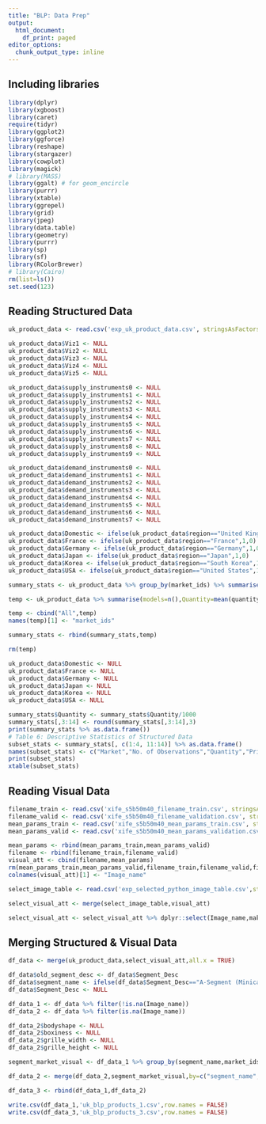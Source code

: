 ```yaml
---
title: "BLP: Data Prep"
output:
  html_document:
    df_print: paged
editor_options:
  chunk_output_type: inline
---
```


## Including libraries

```r

library(dplyr)
library(xgboost)
library(caret)
require(tidyr)
library(ggplot2)
library(ggforce)
library(reshape)
library(stargazer)
library(cowplot)
library(magick)
# library(MASS)
library(ggalt) # for geom_encircle
library(purrr)
library(xtable)
library(ggrepel)
library(grid)
library(jpeg)
library(data.table)
library(geometry)
library(purrr)
library(sp)
library(sf)
library(RColorBrewer)
# library(Cairo)
rm(list=ls())
set.seed(123)

```

## Reading Structured Data

```r

uk_product_data <- read.csv('exp_uk_product_data.csv', stringsAsFactors=FALSE)

uk_product_data$Viz1 <- NULL
uk_product_data$Viz2 <- NULL
uk_product_data$Viz3 <- NULL
uk_product_data$Viz4 <- NULL
uk_product_data$Viz5 <- NULL

uk_product_data$supply_instruments0 <- NULL
uk_product_data$supply_instruments1 <- NULL
uk_product_data$supply_instruments2 <- NULL
uk_product_data$supply_instruments3 <- NULL
uk_product_data$supply_instruments4 <- NULL
uk_product_data$supply_instruments5 <- NULL
uk_product_data$supply_instruments6 <- NULL
uk_product_data$supply_instruments7 <- NULL
uk_product_data$supply_instruments8 <- NULL
uk_product_data$supply_instruments9 <- NULL

uk_product_data$demand_instruments0 <- NULL
uk_product_data$demand_instruments1 <- NULL
uk_product_data$demand_instruments2 <- NULL
uk_product_data$demand_instruments3 <- NULL
uk_product_data$demand_instruments4 <- NULL
uk_product_data$demand_instruments5 <- NULL
uk_product_data$demand_instruments6 <- NULL
uk_product_data$demand_instruments7 <- NULL

uk_product_data$Domestic <- ifelse(uk_product_data$region=="United Kingdom",1,0)
uk_product_data$France <- ifelse(uk_product_data$region=="France",1,0)
uk_product_data$Germany <- ifelse(uk_product_data$region=="Germany",1,0)
uk_product_data$Japan <- ifelse(uk_product_data$region=="Japan",1,0)
uk_product_data$Korea <- ifelse(uk_product_data$region=="South Korea",1,0)
uk_product_data$USA <- ifelse(uk_product_data$region=="United States",1,0)

summary_stats <- uk_product_data %>% group_by(market_ids) %>% summarise(models=n(),Quantity=mean(quantity),price=sum(prices*shares)/sum(shares),Domestic=sum(Domestic*shares)/sum(shares),France=sum(France*shares)/sum(shares),Germany=sum(Germany*shares)/sum(shares),Japan=sum(Japan*shares)/sum(shares),Korea=sum(Korea*shares)/sum(shares),USA=sum(USA*shares)/sum(shares),hpwt=sum(hpwt*shares)/sum(shares),space=sum(space*shares)/sum(shares),mpg=sum(mpg*shares)/sum(shares),mpd=sum(mpd*shares)/sum(shares))

temp <- uk_product_data %>% summarise(models=n(),Quantity=mean(quantity),price=sum(prices*quantity)/sum(quantity),Domestic=sum(Domestic*quantity)/sum(quantity),France=sum(France*quantity)/sum(quantity),Germany=sum(Germany*quantity)/sum(quantity),Japan=sum(Japan*quantity)/sum(quantity),Korea=sum(Korea*quantity)/sum(quantity),USA=sum(USA*quantity)/sum(quantity),hpwt=sum(hpwt*quantity)/sum(quantity),space=sum(space*quantity)/sum(quantity),mpg=sum(mpg*quantity)/sum(quantity),mpd=sum(mpd*quantity)/sum(quantity))

temp <- cbind("All",temp)
names(temp)[1] <- "market_ids"

summary_stats <- rbind(summary_stats,temp)

rm(temp)

uk_product_data$Domestic <- NULL
uk_product_data$France <- NULL
uk_product_data$Germany <- NULL
uk_product_data$Japan <- NULL
uk_product_data$Korea <- NULL
uk_product_data$USA <- NULL

summary_stats$Quantity <- summary_stats$Quantity/1000
summary_stats[,3:14] <- round(summary_stats[,3:14],3)
print(summary_stats %>% as.data.frame())
# Table 6: Descriptive Statistics of Structured Data
subset_stats <- summary_stats[, c(1:4, 11:14)] %>% as.data.frame()
names(subset_stats) <- c("Market","No. of Observations","Quantity","Price","HP/Wt","Space","MPG","MP\\textsterling")
print(subset_stats)
xtable(subset_stats)


```

## Reading Visual Data

```r

filename_train <- read.csv('xife_s5b50m40_filename_train.csv', stringsAsFactors=FALSE, header=FALSE)
filename_valid <- read.csv('xife_s5b50m40_filename_validation.csv', stringsAsFactors=FALSE, header=FALSE)
mean_params_train <- read.csv('xife_s5b50m40_mean_params_train.csv', stringsAsFactors=FALSE, header=FALSE)
mean_params_valid <- read.csv('xife_s5b50m40_mean_params_validation.csv', stringsAsFactors=FALSE, header=FALSE)

mean_params <- rbind(mean_params_train,mean_params_valid)
filename <- rbind(filename_train,filename_valid)
visual_att <- cbind(filename,mean_params)
rm(mean_params_train,mean_params_valid,filename_train,filename_valid,filename,mean_params)
colnames(visual_att)[1] <- "Image_name"

select_image_table <- read.csv('exp_selected_python_image_table.csv',stringsAsFactors = FALSE)

select_visual_att <- merge(select_image_table,visual_att)

select_visual_att <- select_visual_att %>% dplyr::select(Image_name,make,model,market_ids,gen_ids,car_ids,bodyshape=V13,grille_height=V7,boxiness=V15,grille_width=V17)

```

## Merging Structured & Visual Data

```r

df_data <- merge(uk_product_data,select_visual_att,all.x = TRUE)

df_data$old_segment_desc <- df_data$Segment_Desc
df_data$segment_name <- ifelse(df_data$Segment_Desc=="A-Segment (Minicars)","A",ifelse(df_data$Segment_Desc=="B-segment (subcompact)","B",ifelse(df_data$Segment_Desc=="C-segment (compact)","C",ifelse(df_data$Segment_Desc=="D-segment (mid-size)","D",ifelse(df_data$Segment_Desc=="E-segment (mid-size luxury sedan)","E",ifelse(df_data$Segment_Desc=="J-segment (SUV)","J",ifelse(df_data$Segment_Desc=="M-segment (MPV)","M","X")))))))
df_data$Segment_Desc <- NULL

df_data_1 <- df_data %>% filter(!is.na(Image_name))
df_data_2 <- df_data %>% filter(is.na(Image_name))

df_data_2$bodyshape <- NULL
df_data_2$boxiness <- NULL
df_data_2$grille_width <- NULL
df_data_2$grille_height <- NULL

segment_market_visual <- df_data_1 %>% group_by(segment_name,market_ids) %>% summarise(bodyshape=mean(bodyshape),boxiness=mean(boxiness),grille_width=mean(grille_width),grille_height=mean(grille_height))

df_data_2 <- merge(df_data_2,segment_market_visual,by=c("segment_name","market_ids"))

df_data_3 <- rbind(df_data_1,df_data_2)

write.csv(df_data_1,'uk_blp_products_1.csv',row.names = FALSE)
write.csv(df_data_3,'uk_blp_products_3.csv',row.names = FALSE)

```
